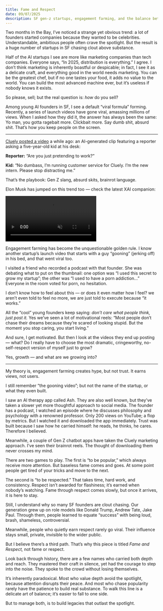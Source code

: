 ```yaml
---
title: Fame and Respect
date: 09/07/2025
description: SF gen-z startups, engagement farming, and the balance between hype and substance.
---
```


Two months in the Bay, I’ve noticed a strange yet obvious trend: a lot of founders started companies because they wanted to be celebrities. Understandable, ambitious people often crave the spotlight. But the result is a huge number of startups in SF chasing clout above substance. 

Half of the AI startups I see are more like marketing companies than tech companies. Everyone says, “In 2025, distribution is everything.” I agree. I don’t think marketing is inherently boastful or despicable; in fact, I see it as a delicate craft, and everything good in the world needs marketing. You can be the greatest chef, but if no one tastes your food, it adds no value to the world. You can build the most advanced machine ever, but it’s useless if nobody knows it exists. 

So please, sell; but the real question is: *how* do you sell?

Among young AI founders in SF, I see a default “viral formula” forming. Recently, a series of launch videos have gone viral, amassing millions of views. When I asked how they did it, the answer has always been the same: Yo man, you gotta ragebait more. Clickbait more. Say dumb shit, absurd shit. That’s how you keep people on the screen. 

---

[Cluely posted a video](https://www.instagram.com/reel/DNUCWNWS6mi/?utm_source=ig_web_copy_link&igsh=MW41NGVwY3o0NXFzYQ==) a while ago: an AI-generated clip featuring a reporter asking a five-year-old kid at his desk:

**Reporter:** “Are you just pretending to work?”

**Kid:** “No dumbass, I’m running customer service for Cluely. I’m the new intern. Please stop distracting me.”

That’s the playbook: Gen Z slang, absurd skits, brainrot language.

Elon Musk has jumped on this trend too — check the latest XAI companion:

<Video 
  src="/videos/xai-badrudi.mp4" 
  caption="XAI introduced this avatar called Bad Rudi, and this panda is proper weird" 
  width={200}
  height={300}
  autoplay={false}
  loop={false}
  muted={false}
  className="max-w-md mx-auto"
/>

Engagement farming has become the unquestionable golden rule. I know another startup’s launch video that starts with a guy “gooning” (jerking off) in his bed, and that went viral too.

I visited a friend who recorded a podcast with that founder. She was debating what to put on the thumbnail: one option was “I used this secret to grow my startup”; the other was “I used to have a porn addiction…” Everyone in the room voted for porn, no hesitation.

I don’t know how to feel about this — or does it even matter how I feel? we aren’t even told to feel no more, we are just told to execute because “it works.”

All the “cool” young founders keep saying: *don’t care what people think, just post it.* Yes we’ve seen a lot of motivational reels: “Most people don’t chase their dreams because they’re scared of looking stupid. But the moment you stop caring, you start living.”

And sure, I get motivated. But then I look at the videos they end up posting — what? Do I really have to choose the most dramatic, cringeworthy, no-self-respect version of myself just to grow?

Yes, growth — and what are we growing into? 

---

My theory is, engagement farming creates hype, but not trust. It earns views, not users. 

I still remember “the gooning video”; but not the name of the startup, or what they even built.

I saw an AI therapy app called Ash. They are also well known, but they’ve taken a slower yet more thoughtful approach to social media. The founder has a podcast, I watched an episode where he discusses philosophy and psychology with a renowned professor. Only 200 views on YouTube; a flop by metrics. But I watched it and downloaded the app immediately. Trust was built because I saw how he carried himself: he reads, he thinks, he cares. Therefore I believed.

Meanwhile, a couple of Gen Z chatbot apps have taken the Cluely marketing approach. I’ve seen their brainrot reels. The thought of downloading them never crosses my mind.

There are two games to play. The first is “to be popular,” which always receive more attention.  But baseless fame comes and goes. At some point people get tired of your tricks and move to the next. 

The second is “to be respected.” That takes time, hard work, and consistency. Respect isn’t awarded for flashiness; it’s earned when nobody’s watching. Fame through respect comes slowly, but once it arrives, it is here to stay.

Still, I understand why so many SF founders are clout chasing. Our generation grew up on role models like Donald Trump, Andrew Tate, Jake Paul. Through them, people learned to equate “success” with being loud, brash, shameless, controversial.

Meanwhile, people who quietly earn respect rarely go viral. Their influence stays small, private, invisible to the wider public. 

But I believe there’s a third path. That’s why this piece is titled *Fame and Respect,* not fame or respect. 

Look back through history, there are a few names who carried both depth and reach. They mastered their craft in silence, yet had the courage to step into the noise. They spoke to the crowd without losing themselves. 

It’s inherently paradoxical. Most who value depth avoid the spotlight, because attention disrupts their peace. And most who chase popularity rarely have the patience to build real substance. To walk this line is a delicate art of balance; it’s easier to fall to one side. 

But to manage both, is to build legacies that outlast the spotlight.
